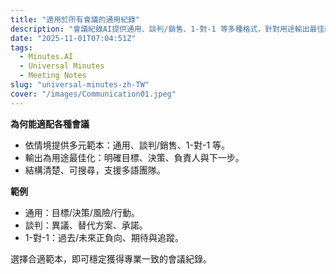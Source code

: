 ```yaml
---
title: "適用於所有會議的通用紀錄"
description: "會議紀錄AI提供通用、談判/銷售、1-對-1 等多種格式，針對用途輸出最佳結果。"
date: "2025-11-01T07:04:51Z"
tags:
  - Minutes.AI
  - Universal Minutes
  - Meeting Notes
slug: "universal-minutes-zh-TW"
cover: "/images/Communication01.jpeg"
---
```


**為何能適配各種會議**
- 依情境提供多元範本：通用、談判/銷售、1-對-1 等。
- 輸出為用途最佳化：明確目標、決策、負責人與下一步。
- 結構清楚、可搜尋，支援多語團隊。

**範例**
- 通用：目標/決策/風險/行動。
- 談判：異議、替代方案、承諾。
- 1-對-1：過去/未來正負向、期待與追蹤。

選擇合適範本，即可穩定獲得專業一致的會議紀錄。
